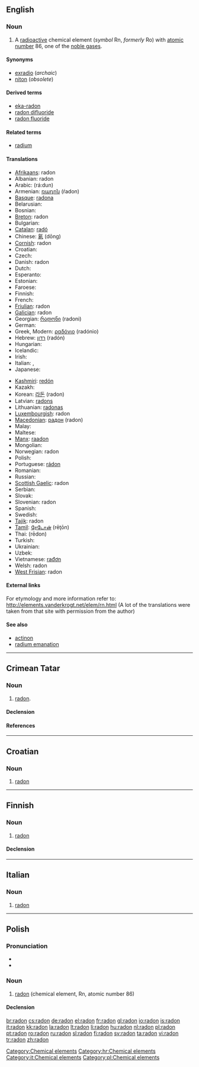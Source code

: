 {{also|Radon}}
==English==
{{wikipedia}}
{{elements|Rn|astatine|At|francium|Fr}}

===Noun===
{{en-noun|-}}

# A [[radioactive]] chemical element (''symbol'' Rn, ''formerly'' Ro) with [[atomic number]] 86, one of the [[noble gas]]es.

====Synonyms====
* [[exradio]] (''archaic'')
* [[niton]] (''obsolete'')

====Derived terms====
* [[eka-radon]]
* [[radon difluoride]]
* [[radon fluoride]]

====Related terms====
* [[radium]]<!--after which radon is named-->

====Translations====
{{trans-top|chemical element}}
* [[Afrikaans]]: radon
* Albanian: radon {{g|Albanian}}
* Arabic: {{Arab|[[رادون]]}} (rá:dun) {{m}}
* Armenian: [[ռադոն]] (ŕadon)
* [[Basque]]: [[radona]]
* Belarusian: {{t-|be|радон|m|tr=radón|sc=Cyrl|xs=Belarusian}}
* Bosnian: {{t-|bs|radon|m}}
* [[Breton]]: radon {{g|Breton}}
* Bulgarian: {{t-|bg|радон|m|tr=radón|sc=Cyrl}}
* [[Catalan]]: [[radó]] {{m}}
* Chinese: [[氡]] (dōng)
* [[Cornish]]: radon {{g|Cornish}}
* Croatian: {{t-|hr|radon|m}}
* Czech: {{t+|cs|radon|m}}
* Danish: radon {{g|Danish}}
* Dutch: {{t+|nl|radon|n}}
* Esperanto: {{t-|eo|radono|xs=Esperanto}}
* Estonian: {{t-|et|radoon}}
* Faroese: {{t-|fo|radon|n|xs=Faroese}}
* Finnish: {{t+|fi|radon}}
* French: {{t+|fr|radon|m}}
* [[Friulian]]: radon {{m}}
* [[Galician]]: radon {{m}}
* Georgian: [[რადონი]] (radoni)
* German: {{t+|de|Radon|n}}
* Greek, Modern: [[ραδόνιο]] (radónio) {{n}}
* Hebrew: [[רדון]] (radón) {{m}}
* Hungarian: {{t+|hu|radon}}
* Icelandic: {{t+|is|radon|n}}
* Irish: {{t-|ga|radón|m|xs=Irish}}
* Italian: {{t+|it|radon|m}}, {{t+|it|rado|m}}
* Japanese: {{t+|ja|ラドン|tr=radon|sc=Jpan}}
{{trans-mid}}
* [[Kashmiri]]: [[redón]]
* Kazakh: {{t-|kk|радон|tr=radon|sc=Cyrl|xs=Kazakh}}
* Korean: [[라돈]] (radon)
* Latvian: [[radons]] {{g|Latvian}}
* Lithuanian: [[radonas]] {{g|Lithuanian}}
* [[Luxembourgish]]: radon
* [[Macedonian]]: [[радон]] (radon) {{m}}
* Malay: {{t-|ms|radon|xs=Malay}}
* Maltese: {{t-|mt|radon|m|xs=Maltese}}
* [[Manx]]: [[raadon]] {{g|Manx}}
* Mongolian: {{t-|mn|радон|tr=radon|sc=Cyrl|xs=Mongolian}}
* Norwegian: radon {{g|Norwegian}}
* Polish: {{t+|pl|radon|m}}
* Portuguese: [[rádon]] {{m}}
* Romanian: {{t+|ro|radon|n}}
* Russian: {{t-|ru|радон|m|tr=radón|sc=Cyrl}}
* [[Scottish Gaelic]]: radon {{g|Scottish Gaelic}}
* Serbian: {{t-|sr|радон|m|tr=radon|sc=Cyrl}}
* Slovak: {{t-|sk|radon|m}}
* Slovenian: radon {{m}}
* Spanish: {{t+|es|radón|m}}
* Swedish: {{t+|sv|radon|n}}
* [[Tajik]]: radon
* [[Tamil]]: [[ரேடோன்]] (rēţōn)
* Thai: {{Thai|[[เรดอน]]}} (rēdon)
* Turkish: {{t+|tr|radon}}
* Ukrainian: {{t-|uk|радон|m|tr=radón|sc=Cyrl|xs=Ukrainian}}
* Uzbek: {{t-|uz|радон|tr=radon|sc=Cyrl|xs=Uzbek}}
* Vietnamese: [[rađơn]]
* Welsh: radon {{g|Welsh}}
* [[West Frisian]]: radon {{n}}
{{trans-bottom}}

====External links====
For etymology and more information refer to:
http://elements.vanderkrogt.net/elem/rn.html
(A lot of the translations were taken from that site with permission from the author)

====See also====
* [[actinon]]
* [[radium emanation]]

[[Category:Chemical elements]]

----

==Crimean Tatar==

===Noun===
{{infl|crh|noun}}

# [[radon#English|radon]].

====Declension====
{{crh-latin-noun|nıñ|ğa|nı|da|dan}}

====References====
{{R:Useinov-Mireev 2002}}

----

==Croatian==

===Noun===
{{hr-noun|m}}

# [[#English|radon]]

[[Category:hr:Chemical elements]]

----

==Finnish==
{{wikipedia|lang=fi}}

===Noun===
{{infl|fi|noun}}

# {{element|lang=fi}} [[#English|radon]]

====Declension====
{{fi-decl-tuoli|radon}}

----

==Italian==

===Noun===
{{infl|it|noun|g=m}}

# [[radon#English|radon]]

[[Category:it:Chemical elements]]

----

==Polish==
{{wikipedia|lang=pl}}

===Pronunciation===
* {{IPA|lang=pl|/ˈradɔn/}}
* {{audio|Pl-radon.ogg|audio}}

===Noun===
{{infl|pl|noun|g=m}}

# [[#English|radon]] (chemical element, Rn, atomic number 86)

====Declension====
{{pl-decl-noun-sing|radon|radonu|radonowi|radon|radonem|radonie|radonie}}

[[Category:pl:Chemical elements]]

[[br:radon]]
[[cs:radon]]
[[de:radon]]
[[el:radon]]
[[fr:radon]]
[[gl:radon]]
[[io:radon]]
[[is:radon]]
[[it:radon]]
[[kk:radon]]
[[la:radon]]
[[lt:radon]]
[[li:radon]]
[[hu:radon]]
[[nl:radon]]
[[pl:radon]]
[[pt:radon]]
[[ro:radon]]
[[ru:radon]]
[[sl:radon]]
[[fi:radon]]
[[sv:radon]]
[[ta:radon]]
[[vi:radon]]
[[tr:radon]]
[[zh:radon]]